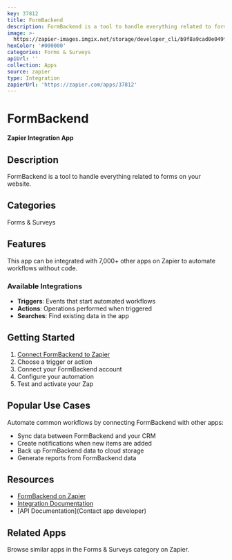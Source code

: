 ```yaml
---
key: 37812
title: FormBackend
description: FormBackend is a tool to handle everything related to forms on your website.
image: >-
  https://zapier-images.imgix.net/storage/developer_cli/b9f8a9cad0e049ffc14fc3b7ea3b47f4.png?auto=format%2Ccompress&ixlib=python-3.0.0&q=50
hexColor: '#000000'
categories: Forms & Surveys
apiUrl: ''
collection: Apps
source: zapier
type: Integration
zapierUrl: 'https://zapier.com/apps/37812'
---
```

# FormBackend

**Zapier Integration App**

## Description

FormBackend is a tool to handle everything related to forms on your website.

## Categories

Forms & Surveys

## Features

This app can be integrated with 7,000+ other apps on Zapier to automate workflows without code.

### Available Integrations

- **Triggers**: Events that start automated workflows
- **Actions**: Operations performed when triggered
- **Searches**: Find existing data in the app

## Getting Started

1. [Connect FormBackend to Zapier](https://zapier.com/apps/37812)
2. Choose a trigger or action
3. Connect your FormBackend account
4. Configure your automation
5. Test and activate your Zap

## Popular Use Cases

Automate common workflows by connecting FormBackend with other apps:

- Sync data between FormBackend and your CRM
- Create notifications when new items are added
- Back up FormBackend data to cloud storage
- Generate reports from FormBackend data

## Resources

- [FormBackend on Zapier](https://zapier.com/apps/37812)
- [Integration Documentation](https://zapier.com/apps/37812/integrations)
- [API Documentation](Contact app developer)

## Related Apps

Browse similar apps in the Forms & Surveys category on Zapier.
